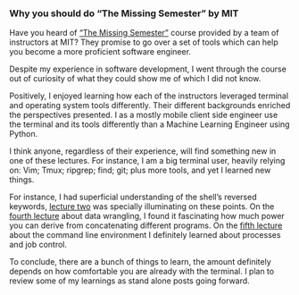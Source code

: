 ### Why you should do “The Missing Semester” by MIT

Have you heard of [“The Missing Semester”](https://missing.csail.mit.edu/) course provided by a team of instructors at MIT? They promise to go over a set of tools which can help you become a more proficient software engineer.

Despite my experience in software development, I went through the course out of curiosity of what they could show me of which I did not know.

Positively, I enjoyed learning how each of the instructors leveraged terminal and operating system tools differently. Their different backgrounds enriched the perspectives presented. I as a mostly mobile client side engineer use the terminal and its tools differently than a Machine Learning Engineer using Python.

I think anyone, regardless of their experience, will find something new in one of these lectures. For instance, I am a big terminal user, heavily relying on: Vim; Tmux; ripgrep; find; git; plus more tools, and yet I learned new things.

For instance, I had superficial understanding of the shell’s reversed keywords, [lecture two](https://www.youtube.com/watch?v=kgII-YWo3Zw&list=PLyzOVJj3bHQuloKGG59rS43e29ro7I57J&index=3&t=344s) was specially illuminating on these points. On the [fourth lecture](https://www.youtube.com/watch?v=sz_dsktIjt4) about data wrangling, I found it fascinating how much power you can derive from concatenating different programs. On the [fifth lecture](https://www.youtube.com/watch?v=e8BO_dYxk5c&list=PLyzOVJj3bHQuloKGG59rS43e29ro7I57J&index=5&t=1s) about the command line environment I definitely learned about processes and job control.

To conclude, there are a bunch of things to learn, the amount definitely depends on how comfortable you are already with the terminal. I plan to review some of my learnings as stand alone posts going forward.
